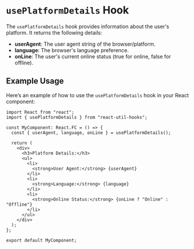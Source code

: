
<Meta title="Hooks/usePlatformDetails" component={usePlatformDetails} />

# `usePlatformDetails` Hook

The `usePlatformDetails` hook provides information about the user's platform. It returns the following details:

- **userAgent**: The user agent string of the browser/platform.
- **language**: The browser's language preference.
- **onLine**: The user's current online status (true for online, false for offline).

## Example Usage

Here’s an example of how to use the `usePlatformDetails` hook in your React component:

```tsx
import React from "react";
import { usePlatformDetails } from "react-util-hooks";

const MyComponent: React.FC = () => {
  const { userAgent, language, onLine } = usePlatformDetails();

  return (
    <div>
      <h3>Platform Details:</h3>
      <ul>
        <li>
          <strong>User Agent:</strong> {userAgent}
        </li>
        <li>
          <strong>Language:</strong> {language}
        </li>
        <li>
          <strong>Online Status:</strong> {onLine ? "Online" : "Offline"}
        </li>
      </ul>
    </div>
  );
};

export default MyComponent;
```
